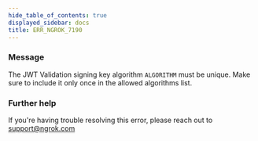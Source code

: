 ```yaml
---
hide_table_of_contents: true
displayed_sidebar: docs
title: ERR_NGROK_7190
---
```




### Message

The JWT Validation signing key algorithm `ALGORITHM` must be unique. Make sure to include it only once in the allowed algorithms list.

<ErrorDetails error="err_ngrok_7190" />

### Further help

If you're having trouble resolving this error, please reach out to [support@ngrok.com](mailto:support@ngrok.com?subject=Help%20with%20ERR_NGROK_7190)
